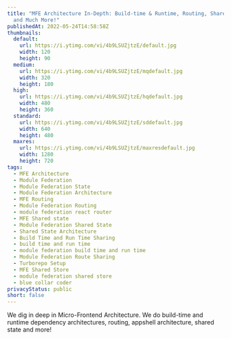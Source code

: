 ```yaml
---
title: "MFE Architecture In-Depth: Build-time & Runtime, Routing, Shared State
  and Much More!"
publishedAt: 2022-05-24T14:58:58Z
thumbnails:
  default:
    url: https://i.ytimg.com/vi/4b9LSUZjtzE/default.jpg
    width: 120
    height: 90
  medium:
    url: https://i.ytimg.com/vi/4b9LSUZjtzE/mqdefault.jpg
    width: 320
    height: 180
  high:
    url: https://i.ytimg.com/vi/4b9LSUZjtzE/hqdefault.jpg
    width: 480
    height: 360
  standard:
    url: https://i.ytimg.com/vi/4b9LSUZjtzE/sddefault.jpg
    width: 640
    height: 480
  maxres:
    url: https://i.ytimg.com/vi/4b9LSUZjtzE/maxresdefault.jpg
    width: 1280
    height: 720
tags:
  - MFE Architecture
  - Module Federation
  - Module Federation State
  - Module Federation Architecture
  - MFE Routing
  - Module Federation Routing
  - module federation react router
  - MFE Shared state
  - Module Federation Shared State
  - Shared State Architecture
  - Build Time and Run Time Sharing
  - build time and run time
  - module federation build time and run time
  - Module Federation Route Sharing
  - Turborepo Setup
  - MFE Shared Store
  - module federation shared store
  - blue collar coder
privacyStatus: public
short: false
---
```

  
We dig in deep in Micro-Frontend Architecture. We do build-time and runtime dependency architectures, routing, appshell architecture, shared state and more!
